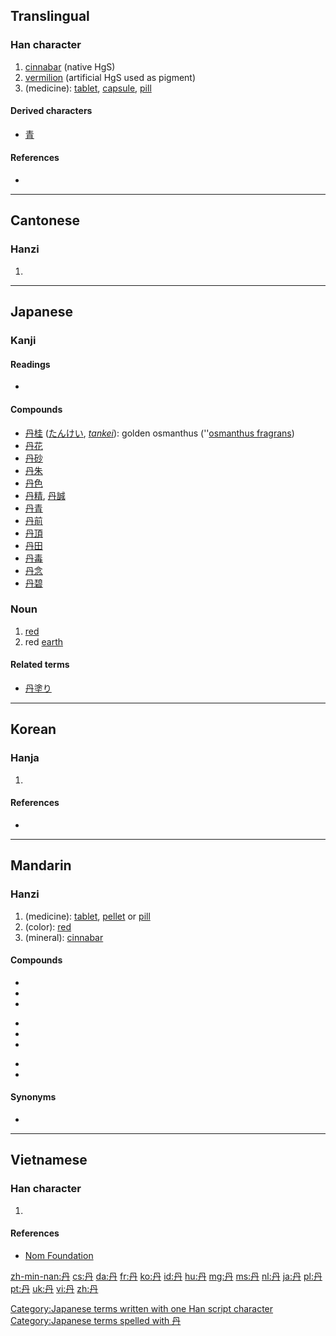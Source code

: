 {{also|丼|开}}<!-- may be replaced by zh-forms -->
==Translingual==

===Han character===
{{Han char|rn=3|rad=丶|as=03|sn=4|four=7744<sub>0</sub>|canj=月卜 (BY)}}

# [[cinnabar]] (native HgS)
# [[vermilion]] (artificial HgS used as pigment)
# (medicine): [[tablet]], [[capsule]], [[pill]]

====Derived characters====
* [[青]] <!-- See etymology -->

====References====
* {{Han ref|kx=0080.160|dkj=00099|dj=0162.220|hdz=10044.010|uh=4E39|ud=20025|bh=A4A6|bd=42150}}

----

==Cantonese==

===Hanzi===
{{yue-hanzi|jyut=[[daan1]]|y=daan1}}

# {{defn|lang=yue|sort=丶03}}

----

==Japanese==

===Kanji===
{{ja-kanji|grade=c|rs=丶03}}

====Readings====
* {{ja-readings|on=[[たん]] ([[tan]])|kun=[[あか]] ([[aka]]), [[に]] ([[ni]])}}

====Compounds====
* [[丹桂]] ([[たんけい]], ''[[tankei]]''): golden osmanthus (''[[w:Osmanthus fragrans|osmanthus fragrans]])
* [[丹花]]
* [[丹砂]]
* [[丹朱]]
* [[丹色]]
* [[丹精]], [[丹誠]]
* [[丹青]]
* [[丹前]]
* [[丹頂]]
* [[丹田]]
* [[丹毒]]
* [[丹念]]
* [[丹碧]]

===Noun===
{{ja-noun|k|hira=に|rom=ni}}

# [[red]]
# red [[earth]]

====Related terms====
* [[丹塗り]]

[[Category:Japanese terms written with one Han script character]]
[[Category:Japanese terms spelled with 丹]]

----

==Korean==

===Hanja===
{{ko-hanja|hangeul=[[단]], [[란]] (난)|rv=dan, ran (nan)|mr=tan, ran (nan)|eumhun=[[붉을]], [[정성스러울]]|ehrv=bulgeun, jeongseongsureoul|ehmr=pulgǔn, jǒngsǒngsǔrǒul|ehy=}}

# {{defn|lang=ko|sort=丶03}}

====References====
* {{Hanja ref|nav=8788}}

----

==Mandarin==

===Hanzi===
{{cmn-hanzi|pin=[[dān]] ([[dan1]])|wg=[[tan1|tan<sup>1</sup>]]}}

# (medicine): [[tablet]], [[pellet]] or [[pill]]
# (color): [[red]]
# (mineral): [[cinnabar]]

====Compounds====
{{top3}}
* {{l|cmn|丹巴|tr=Dānbā}}
* {{l|cmn|丹麦|tr=Dānmài}}
* {{l|cmn|定坤丹|tr=dìngkūn dā}}
{{mid3}}
* {{l|cmn|灵宝护心丹|tr=língbǎo hùxīn dān}}
* {{l|cmn|牡丹|tr=mǔdān}}
* {{l|cmn|上丹田}}
{{mid3}}
* {{l|cmn|下丹田}}
* {{l|cmn|中丹田}}
{{bottom}}

====Synonyms====
* {{l|cmn|朱砂|tr=zhūshā||cinnabar}}

----

==Vietnamese==

===Han character===
{{vi-hantu|[[đam]], [[đan]], [[đơn]]|rs=丶03}}

# {{defn|lang=vi|sort=丶03}}

====References====
*[http://nomfoundation.org/common/nom_details.php?codepoint=4e39 Nom Foundation]

[[zh-min-nan:丹]]
[[cs:丹]]
[[da:丹]]
[[fr:丹]]
[[ko:丹]]
[[id:丹]]
[[hu:丹]]
[[mg:丹]]
[[ms:丹]]
[[nl:丹]]
[[ja:丹]]
[[pl:丹]]
[[pt:丹]]
[[uk:丹]]
[[vi:丹]]
[[zh:丹]]